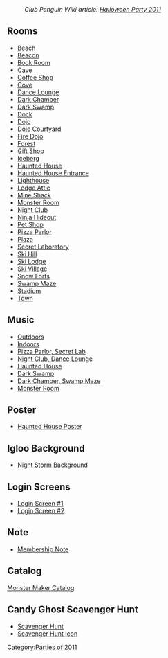 :''Club Penguin Wiki article: [[clubpenguinwiki:Halloween Party 2011|Halloween Party 2011]]''
==Rooms==
*[[Media:HalloweenParty2011Beach.swf|Beach]]
*[[Media:HalloweenParty2011Beacon.swf|Beacon]]
*[[Media:HalloweenParty2011Book.swf|Book Room]]
*[[Media:HalloweenParty2011Cave.swf|Cave]]
*[[Media:HalloweenParty2011Coffee.swf|Coffee Shop]]
*[[Media:HalloweenParty2011Cove.swf|Cove]]
*[[Media:HalloweenParty2011Lounge.swf|Dance Lounge]]
*[[Media:HalloweenParty2011Party4.swf|Dark Chamber]]
*[[Media:HalloweenParty2011Party3.swf|Dark Swamp]]
*[[Media:HalloweenParty2011Dock.swf|Dock]]
*[[Media:HalloweenParty2011Dojo.swf|Dojo]]
*[[Media:HalloweenParty2011Dojoext.swf|Dojo Courtyard]]
*[[Media:HalloweenParty2011Dojofire.swf|Fire Dojo]]
*[[Media:HalloweenParty2011Forest.swf|Forest]]
*[[Media:HalloweenParty2011Shop.swf|Gift Shop]]
*[[Media:HalloweenParty2011Berg.swf|Iceberg]]
*[[Media:HalloweenParty2011Party2.swf|Haunted House]]
*[[Media:HalloweenParty2011Party1.swf|Haunted House Entrance]]
*[[Media:HalloweenParty2011Light.swf|Lighthouse]]
*[[Media:HalloweenParty2011Attic.swf|Lodge Attic]]
*[[Media:HalloweenParty2011Shack.swf|Mine Shack]]
*[[Media:HalloweenParty2011Party5.swf|Monster Room]]
*[[Media:HalloweenParty2011Dance.swf|Night Club]]
*[[Media:HalloweenParty2011Dojohide.swf|Ninja Hideout]]
*[[Media:HalloweenParty2011Pet.swf|Pet Shop]]
*[[Media:HalloweenParty2011Pizza.swf|Pizza Parlor]]
*[[Media:HalloweenParty2011Plaza.swf|Plaza]]
*[[Media:HalloweenParty2011Party6.swf|Secret Laboratory]]
*[[Media:HalloweenParty2011Mtn.swf|Ski Hill]]
*[[Media:HalloweenParty2011Lodge.swf|Ski Lodge]]
*[[Media:HalloweenParty2011Village.swf|Ski Village]]
*[[Media:HalloweenParty2011Forts.swf|Snow Forts]]
*[[Media:HalloweenParty2011Party7.swf|Swamp Maze]]
*[[Media:HalloweenParty2011Rink.swf|Stadium]]
*[[Media:RoomsTown-HalloweenParty2011.swf|Town]]

==Music==
*[[Media:Music251.swf|Outdoors]]
*[[Media:Music252.swf|Indoors]]
*[[Media:Music253.swf|Pizza Parlor, Secret Lab]]
*[[Media:Music223.swf|Night Club, Dance Lounge]]
*[[Media:Music312.swf|Haunted House]]
*[[Media:Music299.swf|Dark Swamp]]
*[[Media:Music300.swf|Dark Chamber, Swamp Maze]]
*[[Media:Music298.swf|Monster Room]]

==Poster==
*[[Media:HalloweenParty2011Poster.swf|Haunted House Poster]]

==Igloo Background==
*[[Media:Igloo_background_nightstorm.swf|Night Storm Background]]

==Login Screens==
*[[Media:HalloweenParty2011PreStartBillboards.swf|Login Screen #1]]
*[[Media:HalloweenParty2011StartBillboards.swf|Login Screen #2]]

==Note==
*[[Media:HalloweenParty2011NoticeParty3.swf|Membership Note]]

==Catalog==
[[Media:HalloweenParty2011CatalogParty.swf|Monster Maker Catalog]]

==Candy Ghost Scavenger Hunt==
*[[Media:CandyGhostScavengerHuntScavenger hunt.swf|Scavenger Hunt]]
*[[Media:CandyGhostScavengerHuntScavenger hunt icon.swf|Scavenger Hunt Icon]]
{{Parties}}

[[Category:Parties of 2011]]